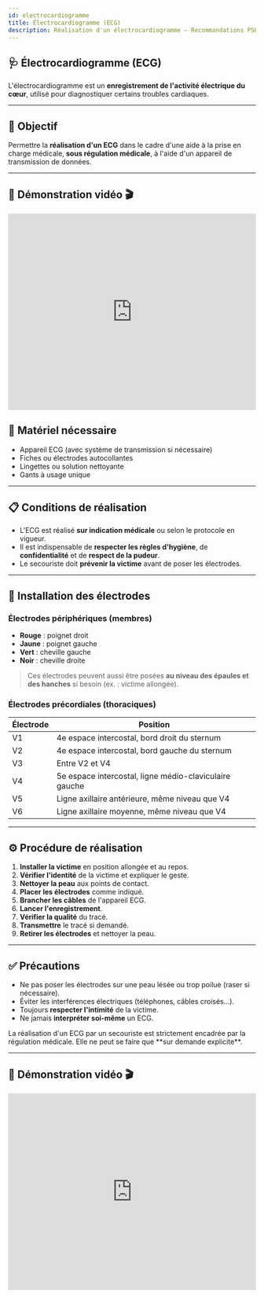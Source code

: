 ```yaml
---
id: electrocardiogramme
title: Électrocardiogramme (ECG)
description: Réalisation d'un électrocardiogramme – Recommandations PSE2
---
```



## 🩺 Électrocardiogramme (ECG)

L'électrocardiogramme est un **enregistrement de l'activité électrique du cœur**, utilisé pour diagnostiquer certains troubles cardiaques.

---

## 🎯 Objectif

Permettre la **réalisation d'un ECG** dans le cadre d'une aide à la prise en charge médicale, **sous régulation médicale**, à l'aide d'un appareil de transmission de données.

---

## 🎥 Démonstration vidéo 🎬

<iframe width="100%" height="400" src="https://www.youtube.com/embed/ry7vLk_L1Sw?start=82" title="Démonstration ECG - placement des électrodes" frameborder="0" allowfullscreen></iframe>


## 🧰 Matériel nécessaire

- Appareil ECG (avec système de transmission si nécessaire)
- Fiches ou électrodes autocollantes
- Lingettes ou solution nettoyante
- Gants à usage unique

---

## 📋 Conditions de réalisation

- L'ECG est réalisé **sur indication médicale** ou selon le protocole en vigueur.
- Il est indispensable de **respecter les règles d'hygiène**, de **confidentialité** et de **respect de la pudeur**.
- Le secouriste doit **prévenir la victime** avant de poser les électrodes.

---

## 🔌 Installation des électrodes

### Électrodes périphériques (membres)

- **Rouge** : poignet droit
- **Jaune** : poignet gauche
- **Vert** : cheville gauche
- **Noir** : cheville droite

> Ces électrodes peuvent aussi être posées **au niveau des épaules et des hanches** si besoin (ex. : victime allongée).

### Électrodes précordiales (thoraciques)

| Électrode | Position |
|-----------|----------|
| V1 | 4e espace intercostal, bord droit du sternum |
| V2 | 4e espace intercostal, bord gauche du sternum |
| V3 | Entre V2 et V4 |
| V4 | 5e espace intercostal, ligne médio-claviculaire gauche |
| V5 | Ligne axillaire antérieure, même niveau que V4 |
| V6 | Ligne axillaire moyenne, même niveau que V4 |

---

## ⚙️ Procédure de réalisation

1. **Installer la victime** en position allongée et au repos.
2. **Vérifier l'identité** de la victime et expliquer le geste.
3. **Nettoyer la peau** aux points de contact.
4. **Placer les électrodes** comme indiqué.
5. **Brancher les câbles** de l'appareil ECG.
6. **Lancer l'enregistrement**.
7. **Vérifier la qualité** du tracé.
8. **Transmettre** le tracé si demandé.
9. **Retirer les électrodes** et nettoyer la peau.

---

## ✅ Précautions

- Ne pas poser les électrodes sur une peau lésée ou trop poilue (raser si nécessaire).
- Éviter les interférences électriques (téléphones, câbles croisés…).
- Toujours **respecter l'intimité** de la victime.
- Ne jamais **interpréter soi-même** un ECG.

<Admonition type="caution" title="Important">
La réalisation d'un ECG par un secouriste est strictement encadrée par la régulation médicale. Elle ne peut se faire que **sur demande explicite**.
</Admonition>

---

## 🎥 Démonstration vidéo 🎬

<iframe width="100%" height="400" src="https://www.youtube.com/embed/ry7vLk_L1Sw?start=82" title="Démonstration ECG - placement des électrodes" frameborder="0" allowfullscreen></iframe>


